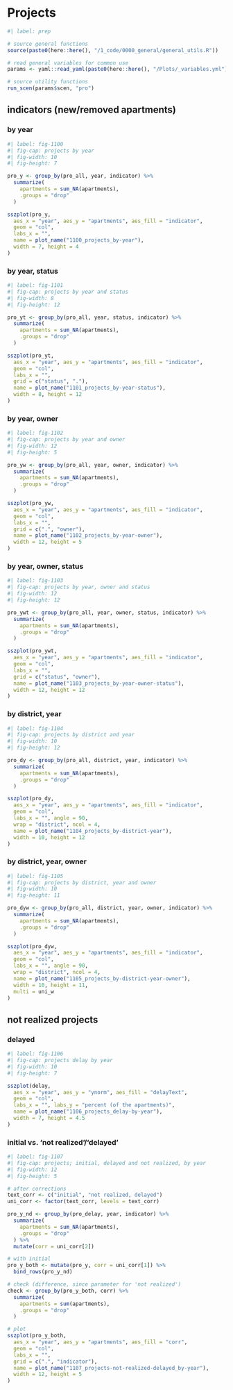 
# Projects

```r
#| label: prep

# source general functions
source(paste0(here::here(), "/1_code/0000_general/general_utils.R"))

# read general variables for common use
params <- yaml::read_yaml(paste0(here::here(), "/Plots/_variables.yml"))

# source utility functions
run_scen(params$scen, "pro")

```

## indicators (new/removed apartments)

### by year

```r
#| label: fig-1100
#| fig-cap: projects by year
#| fig-width: 10
#| fig-height: 7

pro_y <- group_by(pro_all, year, indicator) %>%
  summarize(
    apartments = sum_NA(apartments),
    .groups = "drop"
  )

sszplot(pro_y,
  aes_x = "year", aes_y = "apartments", aes_fill = "indicator",
  geom = "col",
  labs_x = "",
  name = plot_name("1100_projects_by-year"),
  width = 7, height = 4
)
```

### by year, status

```r
#| label: fig-1101
#| fig-cap: projects by year and status
#| fig-width: 8
#| fig-height: 12

pro_yt <- group_by(pro_all, year, status, indicator) %>%
  summarize(
    apartments = sum_NA(apartments),
    .groups = "drop"
  )

sszplot(pro_yt,
  aes_x = "year", aes_y = "apartments", aes_fill = "indicator",
  geom = "col",
  labs_x = "",
  grid = c("status", "."),
  name = plot_name("1101_projects_by-year-status"),
  width = 8, height = 12
)
```

### by year, owner

```r
#| label: fig-1102
#| fig-cap: projects by year and owner
#| fig-width: 12
#| fig-height: 5

pro_yw <- group_by(pro_all, year, owner, indicator) %>%
  summarize(
    apartments = sum_NA(apartments),
    .groups = "drop"
  )

sszplot(pro_yw,
  aes_x = "year", aes_y = "apartments", aes_fill = "indicator",
  geom = "col",
  labs_x = "",
  grid = c(".", "owner"),
  name = plot_name("1102_projects_by-year-owner"),
  width = 12, height = 5
)
```

### by year, owner, status

```r
#| label: fig-1103
#| fig-cap: projects by year, owner and status
#| fig-width: 12
#| fig-height: 12

pro_ywt <- group_by(pro_all, year, owner, status, indicator) %>%
  summarize(
    apartments = sum_NA(apartments),
    .groups = "drop"
  )

sszplot(pro_ywt,
  aes_x = "year", aes_y = "apartments", aes_fill = "indicator",
  geom = "col",
  labs_x = "",
  grid = c("status", "owner"),
  name = plot_name("1103_projects_by-year-owner-status"),
  width = 12, height = 12
)
```

### by district, year

```r
#| label: fig-1104
#| fig-cap: projects by district and year
#| fig-width: 10
#| fig-height: 12

pro_dy <- group_by(pro_all, district, year, indicator) %>%
  summarize(
    apartments = sum_NA(apartments),
    .groups = "drop"
  )

sszplot(pro_dy,
  aes_x = "year", aes_y = "apartments", aes_fill = "indicator",
  geom = "col",
  labs_x = "", angle = 90,
  wrap = "district", ncol = 4,
  name = plot_name("1104_projects_by-district-year"),
  width = 10, height = 12
)
```

### by district, year, owner

```r
#| label: fig-1105
#| fig-cap: projects by district, year and owner
#| fig-width: 10
#| fig-height: 11

pro_dyw <- group_by(pro_all, district, year, owner, indicator) %>%
  summarize(
    apartments = sum_NA(apartments),
    .groups = "drop"
  )

sszplot(pro_dyw,
  aes_x = "year", aes_y = "apartments", aes_fill = "indicator",
  geom = "col",
  labs_x = "", angle = 90,
  wrap = "district", ncol = 4,
  name = plot_name("1105_projects_by-district-year-owner"),
  width = 10, height = 11,
  multi = uni_w
)
```

## not realized projects

### delayed

```r
#| label: fig-1106
#| fig-cap: projects delay by year
#| fig-width: 10
#| fig-height: 7

sszplot(delay,
  aes_x = "year", aes_y = "ynorm", aes_fill = "delayText",
  geom = "col",
  labs_x = "", labs_y = "percent (of the apartments)",
  name = plot_name("1106_projects_delay-by-year"),
  width = 7, height = 4.5
)
```

### initial vs. 'not realized'/'delayed'

```r
#| label: fig-1107
#| fig-cap: projects; initial, delayed and not realized, by year
#| fig-width: 12
#| fig-height: 5

# after corrections
text_corr <- c("initial", "not realized, delayed")
uni_corr <- factor(text_corr, levels = text_corr)

pro_y_nd <- group_by(pro_delay, year, indicator) %>%
  summarize(
    apartments = sum_NA(apartments),
    .groups = "drop"
  ) %>%
  mutate(corr = uni_corr[2])

# with initial
pro_y_both <- mutate(pro_y, corr = uni_corr[1]) %>%
  bind_rows(pro_y_nd)

# check (difference, since parameter for 'not realized')
check <- group_by(pro_y_both, corr) %>%
  summarize(
    apartments = sum(apartments),
    .groups = "drop"
  )

# plot
sszplot(pro_y_both,
  aes_x = "year", aes_y = "apartments", aes_fill = "corr",
  geom = "col",
  labs_x = "",
  grid = c(".", "indicator"),
  name = plot_name("1107_projects-not-realized-delayed_by-year"),
  width = 12, height = 5
)
```
